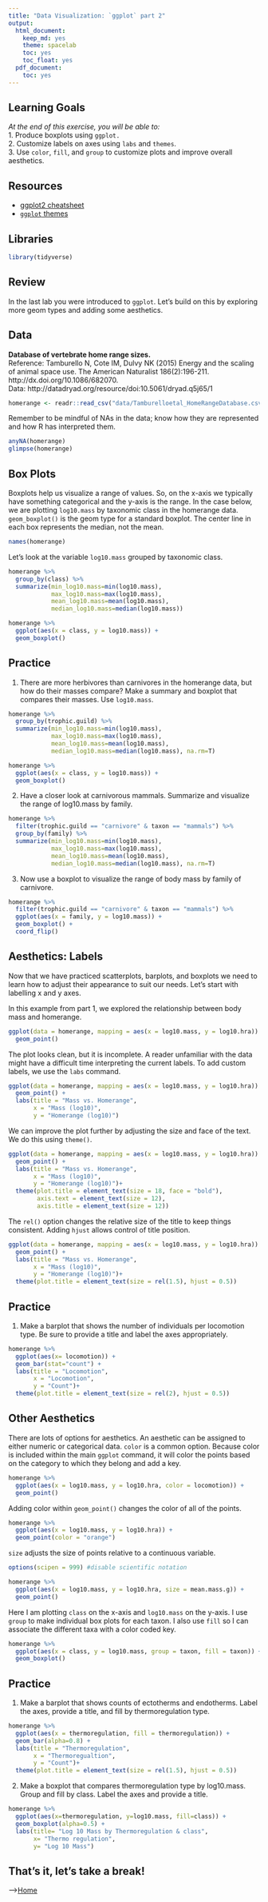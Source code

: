 ```yaml
---
title: "Data Visualization: `ggplot` part 2"
output:
  html_document: 
    keep_md: yes
    theme: spacelab
    toc: yes
    toc_float: yes
  pdf_document:
    toc: yes
---
```


## Learning Goals
*At the end of this exercise, you will be able to:*    
1. Produce boxplots using `ggplot.`  
2. Customize labels on axes using `labs` and `themes`.  
3. Use `color`, `fill`, and `group` to customize plots and improve overall aesthetics.  

## Resources
- [ggplot2 cheatsheet](https://www.rstudio.com/wp-content/uploads/2015/03/ggplot2-cheatsheet.pdf)
- [`ggplot` themes](https://ggplot2.tidyverse.org/reference/ggtheme.html)

## Libraries
```r
library(tidyverse)
```

## Review
In the last lab you were introduced to `ggplot`. Let's build on this by exploring more geom types and adding some aesthetics.  

## Data
**Database of vertebrate home range sizes.**  
Reference: Tamburello N, Cote IM, Dulvy NK (2015) Energy and the scaling of animal space use. The American Naturalist 186(2):196-211. http://dx.doi.org/10.1086/682070.  
Data: http://datadryad.org/resource/doi:10.5061/dryad.q5j65/1
```r
homerange <- readr::read_csv("data/Tamburelloetal_HomeRangeDatabase.csv")
```

Remember to be mindful of NAs in the data; know how they are represented and how R has interpreted them.
```r
anyNA(homerange)
glimpse(homerange)
```

## Box Plots
Boxplots help us visualize a range of values. So, on the x-axis we typically have something categorical and the y-axis is the range. In the case below, we are plotting `log10.mass` by taxonomic class in the homerange data. `geom_boxplot()` is the geom type for a standard boxplot. The center line in each box represents the median, not the mean.

```r
names(homerange)
```

Let's look at the variable `log10.mass` grouped by taxonomic class.
```r
homerange %>% 
  group_by(class) %>% 
  summarize(min_log10.mass=min(log10.mass),
            max_log10.mass=max(log10.mass),
            mean_log10.mass=mean(log10.mass),
            median_log10.mass=median(log10.mass))
```

```r
homerange %>% 
  ggplot(aes(x = class, y = log10.mass)) +
  geom_boxplot()
```

## Practice
1. There are more herbivores than carnivores in the homerange data, but how do their masses compare? Make a summary and boxplot that compares their masses. Use `log10.mass`.
```r
homerange %>% 
  group_by(trophic.guild) %>% 
  summarize(min_log10.mass=min(log10.mass),
            max_log10.mass=max(log10.mass),
            mean_log10.mass=mean(log10.mass),
            median_log10.mass=median(log10.mass), na.rm=T)
```
```r
homerange %>% 
  ggplot(aes(x = class, y = log10.mass)) +
  geom_boxplot()
```

2. Have a closer look at carnivorous mammals. Summarize and visualize the range of log10.mass by family.
```r
homerange %>% 
  filter(trophic.guild == "carnivore" & taxon == "mammals") %>% 
  group_by(family) %>% 
  summarize(min_log10.mass=min(log10.mass),
            max_log10.mass=max(log10.mass),
            mean_log10.mass=mean(log10.mass),
            median_log10.mass=median(log10.mass), na.rm=T)
```


3. Now use a boxplot to visualize the range of body mass by family of carnivore.
```r
homerange %>% 
  filter(trophic.guild == "carnivore" & taxon == "mammals") %>% 
  ggplot(aes(x = family, y = log10.mass)) +
  geom_boxplot() +
  coord_flip()
```


## Aesthetics: Labels
Now that we have practiced scatterplots, barplots, and boxplots we need to learn how to adjust their appearance to suit our needs. Let's start with labelling x and y axes.  

In this example from part 1, we explored the relationship between body mass and homerange.
```r
ggplot(data = homerange, mapping = aes(x = log10.mass, y = log10.hra)) +
  geom_point()
```

The plot looks clean, but it is incomplete. A reader unfamiliar with the data might have a difficult time interpreting the current labels. To add custom labels, we use the `labs` command.
```r
ggplot(data = homerange, mapping = aes(x = log10.mass, y = log10.hra)) +
  geom_point() +
  labs(title = "Mass vs. Homerange",
       x = "Mass (log10)",
       y = "Homerange (log10)")
```

We can improve the plot further by adjusting the size and face of the text. We do this using `theme()`.
```r
ggplot(data = homerange, mapping = aes(x = log10.mass, y = log10.hra)) +
  geom_point() +
  labs(title = "Mass vs. Homerange",
       x = "Mass (log10)",
       y = "Homerange (log10)")+
  theme(plot.title = element_text(size = 18, face = "bold"),
        axis.text = element_text(size = 12),
        axis.title = element_text(size = 12))
```

The `rel()` option changes the relative size of the title to keep things consistent. Adding `hjust` allows control of title position.
```r
ggplot(data = homerange, mapping = aes(x = log10.mass, y = log10.hra)) +
  geom_point() +
  labs(title = "Mass vs. Homerange",
       x = "Mass (log10)",
       y = "Homerange (log10)")+ 
  theme(plot.title = element_text(size = rel(1.5), hjust = 0.5))
```

## Practice
1. Make a barplot that shows the number of individuals per locomotion type. Be sure to provide a title and label the axes appropriately.

```r
homerange %>% 
  ggplot(aes(x= locomotion)) +
  geom_bar(stat="count") +
  labs(title = "Locomotion",
       x = "Locomotion",
       y = "Count")+ 
  theme(plot.title = element_text(size = rel(2), hjust = 0.5))
```


## Other Aesthetics
There are lots of options for aesthetics. An aesthetic can be assigned to either numeric or categorical data. `color` is a common option. Because color is included within the main `ggplot` command, it will color the points based on the category to which they belong and add a key.
```r
homerange %>% 
  ggplot(aes(x = log10.mass, y = log10.hra, color = locomotion)) +
  geom_point()
```

Adding color within `geom_point()` changes the color of all of the points.
```r
homerange %>% 
  ggplot(aes(x = log10.mass, y = log10.hra)) +
  geom_point(color = "orange")
```

`size` adjusts the size of points relative to a continuous variable.
```r
options(scipen = 999) #disable scientific notation

homerange %>% 
  ggplot(aes(x = log10.mass, y = log10.hra, size = mean.mass.g)) +
  geom_point()
```

Here I am plotting `class` on the x-axis and `log10.mass` on the y-axis. I use `group` to make individual box plots for each taxon. I also use `fill` so I can associate the different taxa with a color coded key.
```r
homerange %>% 
  ggplot(aes(x = class, y = log10.mass, group = taxon, fill = taxon)) +
  geom_boxplot()
```

## Practice
1. Make a barplot that shows counts of ectotherms and endotherms. Label the axes, provide a title, and fill by thermoregulation type.
```r
homerange %>% 
  ggplot(aes(x = thermoregulation, fill = thermoregulation)) +
  geom_bar(alpha=0.8) +
  labs(title = "Thermoregulation",
       x = "Thermoregualtion",
       y = "Count")+ 
  theme(plot.title = element_text(size = rel(1.5), hjust = 0.5))
```


2. Make a boxplot that compares thermoregulation type by log10.mass. Group and fill by class. Label the axes and provide a title.
```r
homerange %>% 
  ggplot(aes(x=thermoregulation, y=log10.mass, fill=class)) +
  geom_boxplot(alpha=0.5) +
  labs(title= "Log 10 Mass by Thermoregulation & class",
       x= "Thermo regulation",
       y= "Log 10 Mass")
```


## That's it, let's take a break!   

-->[Home](https://jmledford3115.github.io/datascibiol/)